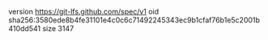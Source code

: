 version https://git-lfs.github.com/spec/v1
oid sha256:3580ede8b4fe31101e4c0c6c71492245343ec9b1cfaf76b1e5c2001b410dd541
size 3147
